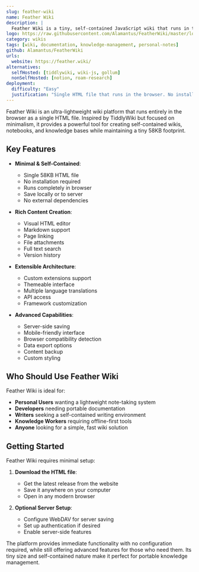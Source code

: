 ```yaml
---
slug: feather-wiki
name: Feather Wiki
description: |
  Feather Wiki is a tiny, self-contained JavaScript wiki that runs in the browser. At just 58KB, it's like TiddlyWiki but as small as possible, offering a lightning-fast tool for creating non-linear notebooks, databases and wikis.
logo: https://raw.githubusercontent.com/Alamantus/FeatherWiki/master/logo.svg
category: wikis
tags: [wiki, documentation, knowledge-management, personal-notes]
github: Alamantus/FeatherWiki
urls:
  website: https://feather.wiki/
alternatives:
  selfHosted: [tiddlywiki, wiki-js, gollum]
  nonSelfHosted: [notion, roam-research]
deployment:
  difficulty: "Easy"
  justification: "Single HTML file that runs in the browser. No installation or server required."
---
```


Feather Wiki is an ultra-lightweight wiki platform that runs entirely in the browser
as a single HTML file. Inspired by TiddlyWiki but focused on minimalism, it
provides a powerful tool for creating self-contained wikis, notebooks, and
knowledge bases while maintaining a tiny 58KB footprint.

## Key Features

- **Minimal & Self-Contained**:

  - Single 58KB HTML file
  - No installation required
  - Runs completely in browser
  - Save locally or to server
  - No external dependencies

- **Rich Content Creation**:

  - Visual HTML editor
  - Markdown support
  - Page linking
  - File attachments
  - Full text search
  - Version history

- **Extensible Architecture**:

  - Custom extensions support
  - Themeable interface
  - Multiple language translations
  - API access
  - Framework customization

- **Advanced Capabilities**:
  - Server-side saving
  - Mobile-friendly interface
  - Browser compatibility detection
  - Data export options
  - Content backup
  - Custom styling

## Who Should Use Feather Wiki

Feather Wiki is ideal for:

- **Personal Users** wanting a lightweight note-taking system
- **Developers** needing portable documentation
- **Writers** seeking a self-contained writing environment
- **Knowledge Workers** requiring offline-first tools
- **Anyone** looking for a simple, fast wiki solution

## Getting Started

Feather Wiki requires minimal setup:

1. **Download the HTML file**:

   - Get the latest release from the website
   - Save it anywhere on your computer
   - Open in any modern browser

2. **Optional Server Setup**:
   - Configure WebDAV for server saving
   - Set up authentication if desired
   - Enable server-side features

The platform provides immediate functionality with no configuration required,
while still offering advanced features for those who need them. Its tiny size
and self-contained nature make it perfect for portable knowledge management.
